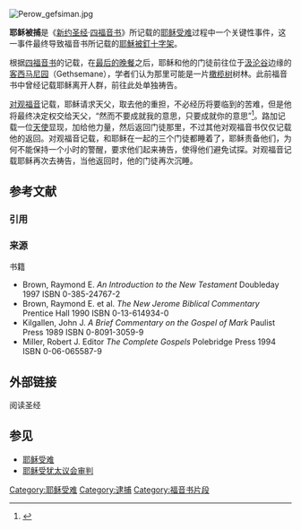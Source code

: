 [[File:Perow_gefsiman.jpg|thumb]]
{{耶稣}}

'''耶稣被捕'''是《[[新约圣经|新约圣经]]·[[四福音书|四福音书]]》所记载的[[耶稣受难|耶稣受难]]过程中一个关键性事件，这一事件最终导致福音书所记载的[[耶穌被釘十字架|耶穌被釘十字架]]。

<!-- ==Traditional account== -->
根据[[四福音书|四福音书]]的记载，在[[最后的晚餐|最后的晚餐]]之后，耶稣和他的门徒前往位于[[汲沦谷|汲沦谷]]边缘的[[客西马尼园|客西马尼园]]（Gethsemane），学者们认为那里可能是一片[[橄榄树|橄榄树]]树林。此前福音书中曾经记载耶稣离开人群，前往此处单独祷告。

[[对观福音|对观福音]]记载，耶稣请求天父，取去他的重担，不必经历将要临到的苦难，但是他将最终决定权交给天父，“然而不要成就我的意思，只要成就你的意思”<ref>{{Bible|路加福音|22|42}}</ref>。路加记载一位[[天使|天使]]显现，加给他力量，然后返回门徒那里，不过其他对观福音书仅仅记载他的返回。对观福音记载，和耶稣在一起的三个门徒都睡着了，耶稣责备他们，为何不能保持一个小时的警醒，要求他们起来祷告，使得他们避免试探。对观福音记载耶稣再次去祷告，当他返回时，他的门徒再次沉睡。

== 参考文献 ==
=== 引用 ===
{{Reflist}}

=== 来源 ===
; 书籍
* Brown, Raymond E. ''An Introduction to the New Testament'' Doubleday 1997 ISBN 0-385-24767-2
* Brown, Raymond E. et al. ''The New Jerome Biblical Commentary'' Prentice Hall 1990 ISBN 0-13-614934-0
* Kilgallen, John J. ''A Brief Commentary on the Gospel of Mark'' Paulist Press 1989 ISBN 0-8091-3059-9
* Miller, Robert J. Editor ''The Complete Gospels'' Polebridge Press 1994 ISBN 0-06-065587-9

== 外部链接 ==
; 阅读圣经

== 参见 ==
{{Portal box|基督教|古罗马|以色列|历史}}
* [[耶稣受难|耶稣受难]]
* [[耶稣受犹太议会审判|耶稣受犹太议会审判]]

[[Category:耶稣受难|Category:耶稣受难]]
[[Category:逮捕|Category:逮捕]]
[[Category:福音书片段|Category:福音书片段]]